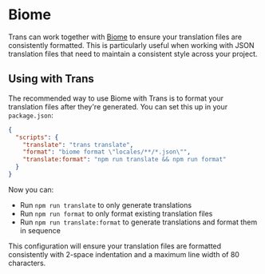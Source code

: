 # Biome

Trans can work together with [Biome](https://biomejs.dev/) to ensure your translation files are consistently formatted. This is particularly useful when working with JSON translation files that need to maintain a consistent style across your project.

## Using with Trans

The recommended way to use Biome with Trans is to format your translation files after they're generated. You can set this up in your `package.json`:

```json title="package.json"
{
  "scripts": {
    "translate": "trans translate",
    "format": "biome format \"locales/**/*.json\"",
    "translate:format": "npm run translate && npm run format"
  }
}
```

Now you can:
- Run `npm run translate` to only generate translations
- Run `npm run format` to only format existing translation files
- Run `npm run translate:format` to generate translations and format them in sequence

This configuration will ensure your translation files are formatted consistently with 2-space indentation and a maximum line width of 80 characters.